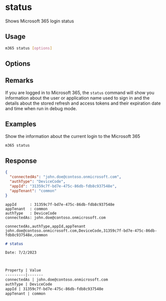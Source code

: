 
# status

Shows Microsoft 365 login status

## Usage

```sh
m365 status [options]
```

## Options

<Global />

## Remarks

If you are logged in to Microsoft 365, the `status` command will show you information about the user or application name used to sign in and the details about the stored refresh and access tokens and their expiration date and time when run in debug mode.

## Examples

Show the information about the current login to the Microsoft 365

```sh
m365 status
```

## Response

<Tabs>
  <TabItem value="JSON">

  ```json
  {
    "connectedAs": "john.doe@contoso.onmicrosoft.com",
    "authType": "DeviceCode",
    "appId": "31359c7f-bd7e-475c-86db-fdb8c937548e",
    "appTenant": "common"
  }
  ```

  </TabItem>
  <TabItem value="Text">

  ```text
  appId      : 31359c7f-bd7e-475c-86db-fdb8c937548e
  appTenant  : common
  authType   : DeviceCode
  connectedAs: john.doe@contoso.onmicrosoft.com
  ```

  </TabItem>
  <TabItem value="CSV">

  ```csv
  connectedAs,authType,appId,appTenant
  john.doe@contoso.onmicrosoft.com,DeviceCode,31359c7f-bd7e-475c-86db-fdb8c937548e,common
  ```

  </TabItem>
  <TabItem value="Markdown">

  ```md
  # status

  Date: 7/2/2023



  Property | Value
  ---------|-------
  connectedAs | john.doe@contoso.onmicrosoft.com
  authType | DeviceCode
  appId | 31359c7f-bd7e-475c-86db-fdb8c937548e
  appTenant | common
  ```

  </TabItem>
</Tabs>

